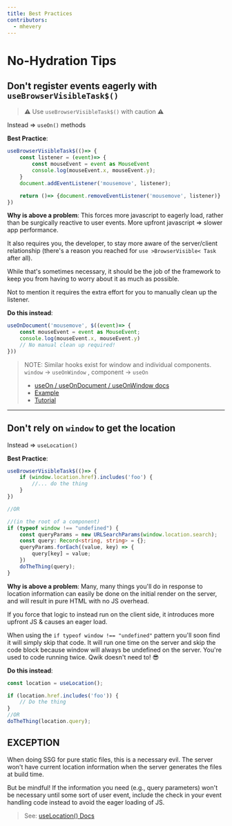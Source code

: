 ```yaml
---
title: Best Practices
contributors:
  - mhevery
---
```


# No-Hydration Tips

## Don't register events eagerly with `useBrowserVisibleTask$()`

> ⚠ Use `useBrowserVisibleTask$()` with caution ⚠

Instead => `useOn()` methods

**Best Practice**:

```ts
useBrowserVisibleTask$(()=> {
    const listener = (event)=> {
        const mouseEvent = event as MouseEvent
        console.log(mouseEvent.x, mouseEvent.y);
    }
    document.addEventListener('mousemove', listener);

    return ()=> {document.removeEventListener('mousemove', listener)}
})
```

**Why is above a problem**:
This forces more javascript to eagerly load, rather than be surgically reactive to user events. More upfront javascript => slower app performance.

It also requires you, the developer, to stay more aware of the server/client relationship (there's a reason you reached for `use >BrowserVisible< Task` after all).

While that's sometimes necessary, it should be the job of the framework to keep you from having to worry about it as much as possible.

Not to mention it requires the extra effort for you to manually clean up the listener.

**Do this instead**:

```ts
useOnDocument('mousemove', $((event)=> {
    const mouseEvent = event as MouseEvent;
    console.log(mouseEvent.x, mouseEvent.y)
    // No manual clean up required!
}))
```

> NOTE: Similar hooks exist for window and individual components.  
> `window` -> `useOnWindow` , component -> `useOn`
>
> - [useOn / useOnDocument / useOnWindow docs](https://qwik.builder.io/tutorial/hooks/use-on/)
> - [Example](https://qwik.builder.io/tutorial/hooks/use-on/#example)
> - [Tutorial](https://qwik.builder.io/tutorial/events/programmatic/)

---

## Don't rely on `window` to get the location

Instead => `useLocation()`

**Best Practice**:

```ts
useBrowserVisibleTask$(()=> {
    if (window.location.href).includes('foo') {
        //... do the thing
    }
})

//OR

//(in the root of a component)
if (typeof window !== "undefined") {
    const queryParams = new URLSearchParams(window.location.search);
    const query: Record<string, string> = {};
    queryParams.forEach((value, key) => {
        query[key] = value;
    })
    doTheThing(query);
}
```

**Why is above a problem**:
Many, many things you'll do in response to location information can easily be done on the initial render on the server, and will result in pure HTML with no JS overhead.

If you force that logic to instead run on the client side, it introduces more upfront JS & causes an eager load.

When using the `if typeof window !== "undefined"` pattern you'll soon find it will simply skip that code. It will run one time on the server and skip the code block because window will always be undefined on the server. You're used to code running twice. Qwik doesn't need to! 😎

**Do this instead**:

```ts
const location = useLocation();

if (location.href.includes('foo')) {
    // Do the thing
}
//OR
doTheThing(location.query);

```

## EXCEPTION

When doing SSG for pure static files, this is a necessary evil. The server won't have current location information when the server generates the files at build time.

But be mindful! If the information you need (e.g., query parameters) won't be necessary until some sort of user event, include the check in your event handling code instead to avoid the eager loading of JS.

> See: [useLocation() Docs](https://qwik.builder.io/qwikcity/api/#uselocation)
